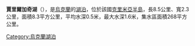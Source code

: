 '''賈里爾加奇湖'''（{{lang-uk|Джарилгач}}），是[[烏克蘭|烏克蘭]]的[[湖泊|湖泊]]，位於該國[[克里米亞半島|克里米亞半島]]，長8.5公里、寬2.3公里，面積8.3平方公里，平均水深0.5米，最大水深1.6米，集水區面積268平方公里。

{{coord|45|34|30|N|32|52|25|E|display=title}}

{{Ukraine-geo-stub}}
[[Category:烏克蘭湖泊|Category:烏克蘭湖泊]]